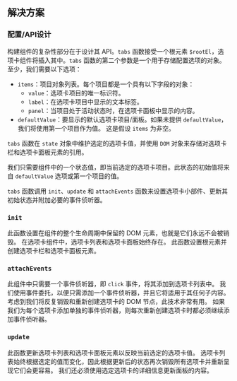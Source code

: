 
## 解决方案

### 配置/API设计

构建组件的复杂性部分在于设计其 API。`tabs` 函数接受一个根元素 `$rootEl`，选项卡组件将插入其中。`tabs` 函数的第二个参数是一个用于存储配置选项的对象。 至少，我们需要以下选项：

* `items`：项目对象列表。每个项目都是一个具有以下字段的对象：
  * `value`：选项卡项目的唯一标识符。
  * `label`：在选项卡项目中显示的文本标签。
  * `panel`：当项目处于活动状态时，在选项卡面板中显示的内容。
* `defaultValue`：要显示的默认选项卡项目/面板。如果未提供 `defaultValue`，我们将使用第一个项目作为值。 这是假设 `items` 为非空。

`tabs` 函数在 `state` 对象中维护选定的选项卡值，并使用 `DOM` 对象来存储对选项卡栏和选项卡面板元素的引用。

我们只需要组件中的一个状态值，即当前选定的选项卡项目。此状态的初始值将来自 `defaultValue` 选项或第一个项目的值。

`tabs` 函数调用 `init`、`update` 和 `attachEvents` 函数来设置选项卡小部件、更新其初始状态并附加必要的事件侦听器。

### `init`

此函数设置在组件的整个生命周期中保留的 DOM 元素，也就是它们永远不会被销毁。 在选项卡组件中，选项卡列表和选项卡面板始终存在。 此函数设置根元素并创建选项卡栏和选项卡面板元素。

### `attachEvents`

此组件中只需要一个事件侦听器，即 `click` 事件，将其添加到选项卡列表中。 我们使用事件委托，以便只需添加一个事件侦听器，并且它将适用于其任何子内容。 考虑到我们将反复销毁和重新创建选项卡的 DOM 节点，此技术非常有用。 如果我们为每个选项卡添加单独的事件侦听器，则每次重新创建选项卡时都必须继续添加事件侦听器。

### `update`

此函数更新选项卡列表和选项卡面板元素以反映当前选定的选项卡值。 选项卡列表始终根据选定的值而变化，因此根据更新后的状态再次销毁所有选项卡并重新呈现它们会更容易。 我们还必须使用选定选项卡的详细信息更新面板的内容。

<TestCases />

<Notes />

